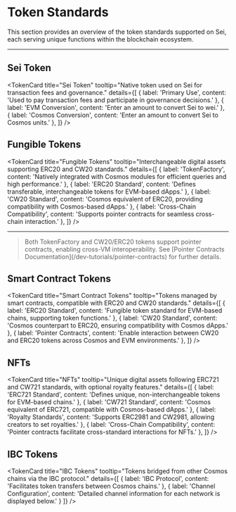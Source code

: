 
# Token Standards

This section provides an overview of the token standards supported on Sei, each serving unique functions within the blockchain ecosystem.

---

## **Sei Token**

<TokenCard 
  title="Sei Token"
  tooltip="Native token used on Sei for transaction fees and governance."
  details={[
    { label: 'Primary Use', content: 'Used to pay transaction fees and participate in governance decisions.' },
    { label: 'EVM Conversion', content: 'Enter an amount to convert Sei to wei.' },
    { label: 'Cosmos Conversion', content: 'Enter an amount to convert Sei to Cosmos units.' },
  ]}
/>

## **Fungible Tokens**

<TokenCard 
  title="Fungible Tokens"
  tooltip="Interchangeable digital assets supporting ERC20 and CW20 standards."
  details={[
    { label: 'TokenFactory', content: 'Natively integrated with Cosmos modules for efficient queries and high performance.' },
    { label: 'ERC20 Standard', content: 'Defines transferable, interchangeable tokens for EVM-based dApps.' },
    { label: 'CW20 Standard', content: 'Cosmos equivalent of ERC20, providing compatibility with Cosmos-based dApps.' },
    { label: 'Cross-Chain Compatibility', content: 'Supports pointer contracts for seamless cross-chain interaction.' },
  ]}
/>

---

<Blockquote mt="lg">
  <Title order={4} mb="sm">Interoperability Note</Title>
  Both TokenFactory and CW20/ERC20 tokens support pointer contracts, enabling cross-VM interoperability.
  See [Pointer Contracts Documentation](/dev-tutorials/pointer-contracts) for further details.
</Blockquote>

## **Smart Contract Tokens**

<TokenCard 
  title="Smart Contract Tokens"
  tooltip="Tokens managed by smart contracts, compatible with ERC20 and CW20 standards."
  details={[
    { label: 'ERC20 Standard', content: 'Fungible token standard for EVM-based chains, supporting token functions.' },
    { label: 'CW20 Standard', content: 'Cosmos counterpart to ERC20, ensuring compatibility with Cosmos dApps.' },
    { label: 'Pointer Contracts', content: 'Enable interaction between CW20 and ERC20 tokens across Cosmos and EVM environments.' },
  ]}
/>

## **NFTs**

<TokenCard 
  title="NFTs"
  tooltip="Unique digital assets following ERC721 and CW721 standards, with optional royalty features."
  details={[
    { label: 'ERC721 Standard', content: 'Defines unique, non-interchangeable tokens for EVM-based chains.' },
    { label: 'CW721 Standard', content: 'Cosmos equivalent of ERC721, compatible with Cosmos-based dApps.' },
    { label: 'Royalty Standards', content: 'Supports ERC2981 and CW2981, allowing creators to set royalties.' },
    { label: 'Cross-Chain Compatibility', content: 'Pointer contracts facilitate cross-standard interactions for NFTs.' },
  ]}
/>

## **IBC Tokens**

<TokenCard 
  title="IBC Tokens"
  tooltip="Tokens bridged from other Cosmos chains via the IBC protocol."
  details={[
    { label: 'IBC Protocol', content: 'Facilitates token transfers between Cosmos chains.' },
    { label: 'Channel Configuration', content: 'Detailed channel information for each network is displayed below.' }
  ]}
/>

